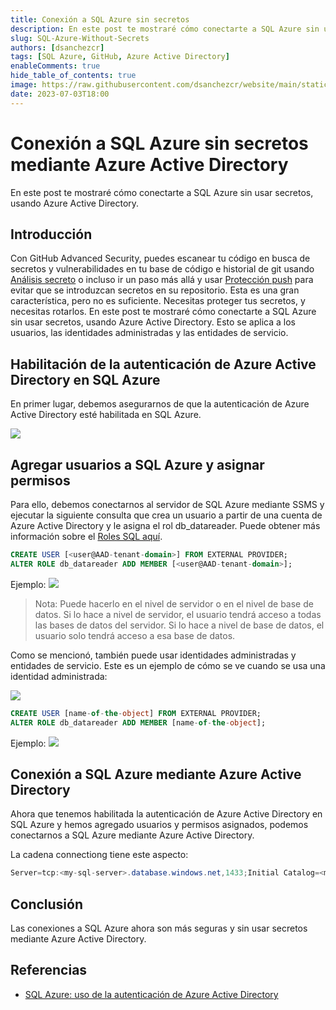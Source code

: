 ```yaml
---
title: Conexión a SQL Azure sin secretos
description: En este post te mostraré cómo conectarte a SQL Azure sin usar secretos, usando Azure Active Directory.
slug: SQL-Azure-Without-Secrets
authors: [dsanchezcr]
tags: [SQL Azure, GitHub, Azure Active Directory]
enableComments: true
hide_table_of_contents: true
image: https://raw.githubusercontent.com/dsanchezcr/website/main/static/img/SQLAzureWithoutSecrets/SQLAzureWithoutSecrets.jpg
date: 2023-07-03T18:00
---
```

# Conexión a SQL Azure sin secretos mediante Azure Active Directory

En este post te mostraré cómo conectarte a SQL Azure sin usar secretos, usando Azure Active Directory.

<!--truncate-->

## Introducción

Con GitHub Advanced Security, puedes escanear tu código en busca de secretos y vulnerabilidades en tu base de código e historial de git usando [Análisis secreto](https://docs.github.com/code-security/secret-scanning/about-secret-scanning) o incluso ir un paso más allá y usar [Protección push](https://docs.github.com/enterprise-cloud@latest/code-security/secret-scanning/protecting-pushes-with-secret-scanning) para evitar que se introduzcan secretos en su repositorio. Esta es una gran característica, pero no es suficiente. Necesitas proteger tus secretos, y necesitas rotarlos. En este post te mostraré cómo conectarte a SQL Azure sin usar secretos, usando Azure Active Directory. Esto se aplica a los usuarios, las identidades administradas y las entidades de servicio.

## Habilitación de la autenticación de Azure Active Directory en SQL Azure

En primer lugar, debemos asegurarnos de que la autenticación de Azure Active Directory esté habilitada en SQL Azure.

![](pathname:///img/SQLAzureWithoutSecrets/AADEnabledSQLServer.jpg)

## Agregar usuarios a SQL Azure y asignar permisos

Para ello, debemos conectarnos al servidor de SQL Azure mediante SSMS y ejecutar la siguiente consulta que crea un usuario a partir de una cuenta de Azure Active Directory y le asigna el rol db_datareader. Puede obtener más información sobre el [Roles SQL aquí](https://learn.microsoft.com/sql/relational-databases/security/authentication-access/database-level-roles?view=sql-server-ver16#fixed-database-roles).

```sql
CREATE USER [<user@AAD-tenant-domain>] FROM EXTERNAL PROVIDER;
ALTER ROLE db_datareader ADD MEMBER [<user@AAD-tenant-domain>];
```

Ejemplo:
![](pathname:///img/SQLAzureWithoutSecrets/AddingUser.jpg)

> Nota: Puede hacerlo en el nivel de servidor o en el nivel de base de datos. Si lo hace a nivel de servidor, el usuario tendrá acceso a todas las bases de datos del servidor. Si lo hace a nivel de base de datos, el usuario solo tendrá acceso a esa base de datos.

Como se mencionó, también puede usar identidades administradas y entidades de servicio. Este es un ejemplo de cómo se ve cuando se usa una identidad administrada:

![](pathname:///img/SQLAzureWithoutSecrets/ManagedIdentity.jpg)

```sql
CREATE USER [name-of-the-object] FROM EXTERNAL PROVIDER;
ALTER ROLE db_datareader ADD MEMBER [name-of-the-object];
```

Ejemplo:
![](pathname:///img/SQLAzureWithoutSecrets/AddingManagedIdentity.jpg)

## Conexión a SQL Azure mediante Azure Active Directory

Ahora que tenemos habilitada la autenticación de Azure Active Directory en SQL Azure y hemos agregado usuarios y permisos asignados, podemos conectarnos a SQL Azure mediante Azure Active Directory.

La cadena connectiong tiene este aspecto:

```csharp
Server=tcp:<my-sql-server>.database.windows.net,1433;Initial Catalog=<my-database>;Authentication="Active Directory Integrated";
```

## Conclusión

Las conexiones a SQL Azure ahora son más seguras y sin usar secretos mediante Azure Active Directory.

## Referencias

- [SQL Azure: uso de la autenticación de Azure Active Directory](https://docs.microsoft.com/azure/azure-sql/database/authentication-aad-overview)